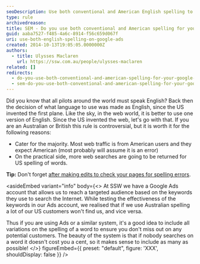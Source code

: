 ```yaml
---
seoDescription: Use both conventional and American English spelling to reach a broader audience on Google Ads.
type: rule
archivedreason:
title: SEM - Do you use both conventional and American spelling for your Google Ads?
guid: aaba7527-f485-4a6c-8914-f56c659d067f
uri: use-both-english-spelling-on-google-ads
created: 2014-10-13T19:05:05.0000000Z
authors:
  - title: Ulysses Maclaren
    url: https://ssw.com.au/people/ulysses-maclaren
related: []
redirects:
  - do-you-use-both-conventional-and-american-spelling-for-your-google-adwords
  - sem-do-you-use-both-conventional-and-american-spelling-for-your-google-ads
---
```


Did you know that all pilots around the world must speak English? Back then the decision of what language to use was made as English, since the US invented the first plane. Like the sky, in the web world, it is better to use one version of English. Since the US invented the web, let's go with that.
If you are an Australian or British this rule is controversial, but it is worth it for the following reasons:

* Cater for the majority. Most web traffic is from American users and they expect American (most probably will assume it is an error)
* On the practical side, more web searches are going to be returned for US spelling of words.

**Tip:** Don't forget [after making edits to check your pages for spelling errors](/are-you-careful-with-your-spelling-grammar-and-punctuation).

<asideEmbed
  variant="info"
  body={<>
    At SSW we have a Google Ads account that allows us to reach a targeted audience based on the keywords they use to search the Internet. While testing the effectiveness of the keywords in our Ads account, we realised that if we use Australian spelling a lot of our US customers won't find us, and vice versa.

Thus if you are using Ads or a similar system, it's a good idea to include all variations on the spelling of a word to ensure you don't miss out on any potential customers. The beauty of the system is that if nobody searches on a word it doesn't cost you a cent, so it makes sense to include as many as possible!
  </>}
  figureEmbed={{
    preset: "default",
    figure: 'XXX',
    shouldDisplay: false
  }}
/>